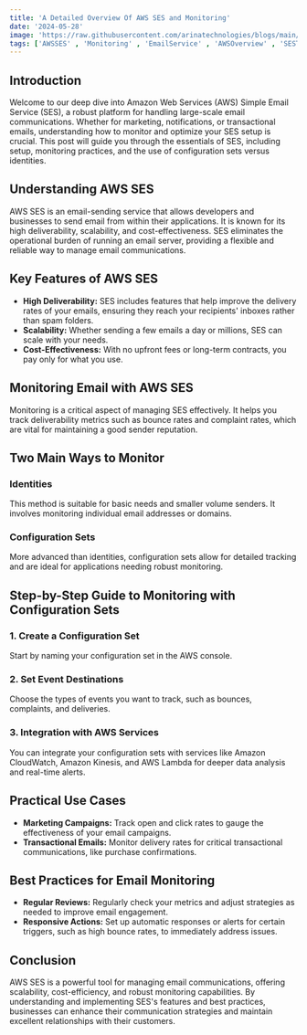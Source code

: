 ```yaml
---
title: 'A Detailed Overview Of AWS SES and Monitoring'
date: '2024-05-28'
image: 'https://raw.githubusercontent.com/arinatechnologies/blogs/main/images/AWS%20SES.webp'
tags: ['AWSSES' , 'Monitoring' , 'EmailService' , 'AWSOverview' , 'SESTutorial' , 'AWSMonitoring']
---
```


## Introduction

Welcome to our deep dive into Amazon Web Services (AWS) Simple Email Service (SES), a robust platform for handling large-scale email communications. Whether for marketing, notifications, or transactional emails, understanding how to monitor and optimize your SES setup is crucial. This post will guide you through the essentials of SES, including setup, monitoring practices, and the use of configuration sets versus identities.

## Understanding AWS SES

AWS SES is an email-sending service that allows developers and businesses to send email from within their applications. It is known for its high deliverability, scalability, and cost-effectiveness. SES eliminates the operational burden of running an email server, providing a flexible and reliable way to manage email communications.

## Key Features of AWS SES

- **High Deliverability:** SES includes features that help improve the delivery rates of your emails, ensuring they reach your recipients' inboxes rather than spam folders.
- **Scalability:** Whether sending a few emails a day or millions, SES can scale with your needs.
- **Cost-Effectiveness:** With no upfront fees or long-term contracts, you pay only for what you use.

## Monitoring Email with AWS SES

Monitoring is a critical aspect of managing SES effectively. It helps you track deliverability metrics such as bounce rates and complaint rates, which are vital for maintaining a good sender reputation.

## Two Main Ways to Monitor

### Identities

This method is suitable for basic needs and smaller volume senders. It involves monitoring individual email addresses or domains.

### Configuration Sets

More advanced than identities, configuration sets allow for detailed tracking and are ideal for applications needing robust monitoring.

## Step-by-Step Guide to Monitoring with Configuration Sets

### 1. Create a Configuration Set

Start by naming your configuration set in the AWS console.

### 2. Set Event Destinations

Choose the types of events you want to track, such as bounces, complaints, and deliveries.

### 3. Integration with AWS Services

You can integrate your configuration sets with services like Amazon CloudWatch, Amazon Kinesis, and AWS Lambda for deeper data analysis and real-time alerts.

## Practical Use Cases

- **Marketing Campaigns:** Track open and click rates to gauge the effectiveness of your email campaigns.
- **Transactional Emails:** Monitor delivery rates for critical transactional communications, like purchase confirmations.

## Best Practices for Email Monitoring

- **Regular Reviews:** Regularly check your metrics and adjust strategies as needed to improve email engagement.
- **Responsive Actions:** Set up automatic responses or alerts for certain triggers, such as high bounce rates, to immediately address issues.

## Conclusion

AWS SES is a powerful tool for managing email communications, offering scalability, cost-efficiency, and robust monitoring capabilities. By understanding and implementing SES's features and best practices, businesses can enhance their communication strategies and maintain excellent relationships with their customers.
